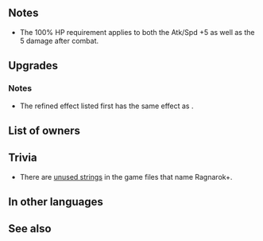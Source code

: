 {{SkillPage Tabs}}{{Weapon Infobox
|tagid=SID_ライナロック
|weaponType=Red Tome
|weaponName={{PAGENAME}}
|might=14
|range=2
|effect=At start of combat, if unit's HP = 100%, grants Atk/Spd+5, but after combat, if unit attacked, deals 5 damage to unit.
|cost=400
|exclusive=1
|userVersion1=Closed|userVersion2=Open|userVersion3=Gleam Closed|userVersion4=Gleam Open
|statModifiers=0,14,0,0,0
|required=Bolganone
|SE=se_effect_rainarok.flac
|refinePaths=default
|refineSP=400
|refineMedals=500
|refineDews=200
|upgradedEffect=Grants Atk/Spd+5 during combat. After combat, if unit attacked, deals 5 damage to unit.
|effectSkill1=At start of combat, if unit's HP ≤ 80%, grants Atk/Spd+7 during combat.
|iconSkill1=Brazen Atk Spd W.png
|tagidExtraSkill1=覚
|properties=random_owner
}}

==Notes==
{{Combat boosts}}
* The 100% HP requirement applies to both the Atk/Spd +5 as well as the 5 damage after combat.{{IfUnitAttacked}}{{DamageToUnit}}
==Upgrades==
{{Weapon Upgrade List}}
===Notes===
* The refined effect listed first has the same effect as {{St|Brazen Atk/Spd 3}}.
==List of owners==
{{Skill Hero List}}
==Trivia==
*There are [[Unused content|unused strings]] in the game files that name Ragnarok+.
==In other languages==
{{OtherLanguages
|japanese=ライナロック
|german=Ragnarök
|spanishEU=Ragnarok
|spanishLA=Ragnarok
|french=Ragnarök
|italian=Ragnarok
|chineseTW=末世烈焰
|portuguese=Ragnarok
}}
==See also==
{{See also skills|cond=Description LIKE '%grant%+%during combat%if unit attacked%deal%damage%unit%' OR Description LIKE '%if unit_s HP _%Atk/Spd+%' AND Description NOT LIKE '%≥%'|columns=3}}
{{Weapons Navbox}}